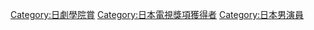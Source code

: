 [[Category:日劇學院賞|Category:日劇學院賞]]
[[Category:日本電視獎項獲得者|Category:日本電視獎項獲得者]]
[[Category:日本男演員|Category:日本男演員]]